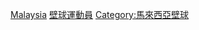 {{Commonscat|Squash players from Malaysia}}

[[Category:各國壁球運動員|Malaysia]]
[[Category:馬來西亞運動員|壁球運動員]]
[[Category:馬來西亞壁球|Category:馬來西亞壁球]]